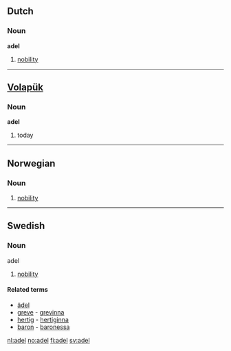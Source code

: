==Dutch==
===Noun===
'''adel''' {{m}}

# [[nobility]]

----
==[[Volapük]]==
===Noun===
'''adel'''

# today

----
==Norwegian==
===Noun===
{{no-noun-mu|adel}}

#[[nobility]]

----
==Swedish==
{{sv-noun-un|gender=Common|adel|adeln|adels|adelns}} 

===Noun===
;adel

# [[nobility]]

====Related terms====
*[[ädel]]
*[[greve]] - [[grevinna]]
*[[hertig]] - [[hertiginna]]
*[[baron]] - [[baronessa]]

[[nl:adel]]
[[no:adel]]
[[fi:adel]]
[[sv:adel]]